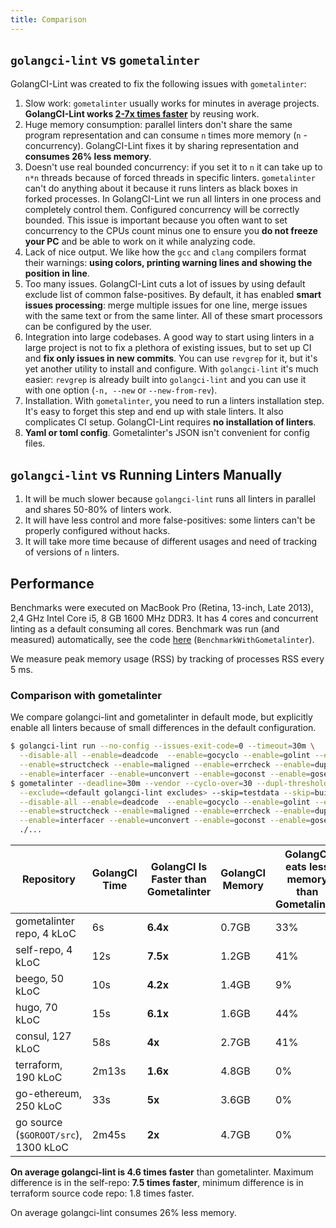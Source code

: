 ```yaml
---
title: Comparison
---
```


## `golangci-lint` vs `gometalinter`

GolangCI-Lint was created to fix the following issues with `gometalinter`:

1. Slow work: `gometalinter` usually works for minutes in average projects.
   **GolangCI-Lint works [2-7x times faster](/usage/performance)** by reusing work.
2. Huge memory consumption: parallel linters don't share the same program representation and can consume
   `n` times more memory (`n` - concurrency). GolangCI-Lint fixes it by sharing representation and **consumes 26% less memory**.
3. Doesn't use real bounded concurrency: if you set it to `n` it can take up to `n*n` threads because of
   forced threads in specific linters. `gometalinter` can't do anything about it because it runs linters as
   black boxes in forked processes. In GolangCI-Lint we run all linters in one process and completely control
   them. Configured concurrency will be correctly bounded.
   This issue is important because you often want to set concurrency to the CPUs count minus one to
   ensure you **do not freeze your PC** and be able to work on it while analyzing code.
4. Lack of nice output. We like how the `gcc` and `clang` compilers format their warnings: **using colors,
   printing warning lines and showing the position in line**.
5. Too many issues. GolangCI-Lint cuts a lot of issues by using default exclude list of common false-positives.
   By default, it has enabled **smart issues processing**: merge multiple issues for one line, merge issues with the
   same text or from the same linter. All of these smart processors can be configured by the user.
6. Integration into large codebases. A good way to start using linters in a large project is not to fix a plethora
   of existing issues, but to set up CI and **fix only issues in new commits**. You can use `revgrep` for it, but it's
   yet another utility to install and configure. With `golangci-lint` it's much easier: `revgrep` is already built into
   `golangci-lint` and you can use it with one option (`-n, --new` or `--new-from-rev`).
7. Installation. With `gometalinter`, you need to run a linters installation step. It's easy to forget this step and
   end up with stale linters. It also complicates CI setup. GolangCI-Lint requires **no installation of linters**.
8. **Yaml or toml config**. Gometalinter's JSON isn't convenient for config files.

## `golangci-lint` vs Running Linters Manually

1. It will be much slower because `golangci-lint` runs all linters in parallel and shares 50-80% of linters work.
2. It will have less control and more false-positives: some linters can't be properly configured without hacks.
3. It will take more time because of different usages and need of tracking of versions of `n` linters.

## Performance

Benchmarks were executed on MacBook Pro (Retina, 13-inch, Late 2013), 2,4 GHz Intel Core i5, 8 GB 1600 MHz DDR3.
It has 4 cores and concurrent linting as a default consuming all cores.
Benchmark was run (and measured) automatically, see the code
[here](https://github.com/golangci/golangci-lint/blob/master/test/bench/bench_test.go) (`BenchmarkWithGometalinter`).

We measure peak memory usage (RSS) by tracking of processes RSS every 5 ms.

### Comparison with gometalinter

We compare golangci-lint and gometalinter in default mode, but explicitly enable all linters because of small differences in the default configuration.

```bash
$ golangci-lint run --no-config --issues-exit-code=0 --timeout=30m \
  --disable-all --enable=deadcode  --enable=gocyclo --enable=golint --enable=varcheck \
  --enable=structcheck --enable=maligned --enable=errcheck --enable=dupl --enable=ineffassign \
  --enable=interfacer --enable=unconvert --enable=goconst --enable=gosec --enable=megacheck
$ gometalinter --deadline=30m --vendor --cyclo-over=30 --dupl-threshold=150 \
  --exclude=<default golangci-lint excludes> --skip=testdata --skip=builtin \
  --disable-all --enable=deadcode  --enable=gocyclo --enable=golint --enable=varcheck \
  --enable=structcheck --enable=maligned --enable=errcheck --enable=dupl --enable=ineffassign \
  --enable=interfacer --enable=unconvert --enable=goconst --enable=gosec --enable=megacheck
  ./...
```

| Repository                           | GolangCI Time | GolangCI Is Faster than Gometalinter | GolangCI Memory | GolangCI eats less memory than Gometalinter |
| ------------------------------------ | ------------- | ------------------------------------ | --------------- | ------------------------------------------- |
| gometalinter repo, 4 kLoC            | 6s            | **6.4x**                             | 0.7GB           | 33%                                         |
| self-repo, 4 kLoC                    | 12s           | **7.5x**                             | 1.2GB           | 41%                                         |
| beego, 50 kLoC                       | 10s           | **4.2x**                             | 1.4GB           | 9%                                          |
| hugo, 70 kLoC                        | 15s           | **6.1x**                             | 1.6GB           | 44%                                         |
| consul, 127 kLoC                     | 58s           | **4x**                               | 2.7GB           | 41%                                         |
| terraform, 190 kLoC                  | 2m13s         | **1.6x**                             | 4.8GB           | 0%                                          |
| go-ethereum, 250 kLoC                | 33s           | **5x**                               | 3.6GB           | 0%                                          |
| go source (`$GOROOT/src`), 1300 kLoC | 2m45s         | **2x**                               | 4.7GB           | 0%                                          |

**On average golangci-lint is 4.6 times faster** than gometalinter. Maximum difference is in the
self-repo: **7.5 times faster**, minimum difference is in terraform source code repo: 1.8 times faster.

On average golangci-lint consumes 26% less memory.
